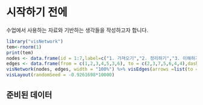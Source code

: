# 시작하기 전에 {#before-start}

수업에서 사용하는 자료와 기반하는 생각들을 작성하고자 합니다. 

```r
library("visNetwork")
tem<-rnorm(1)
print(tem)
nodes <- data.frame(id = 1:7,label=c("1. 가져오기","2. 정리하기","3. 이해하기","변경하기","시각화하기","모델세우기","4. 소통하기"),shape="box",font.size=25)
edges <- data.frame(from = c(1,2,3,4,5,3,6), to = c(2,3,7,5,6,4,4),dashes = c(F,F,F,F,F,T,F),length=100)
visNetwork(nodes, edges, width = "100%") %>% visEdges(arrows =list(to = list(enabled = TRUE, scaleFactor = 1))) %>% 
visLayout(randomSeed = -0.9261698*10000)

```

## 준비된 데이터 {#data-for-class}